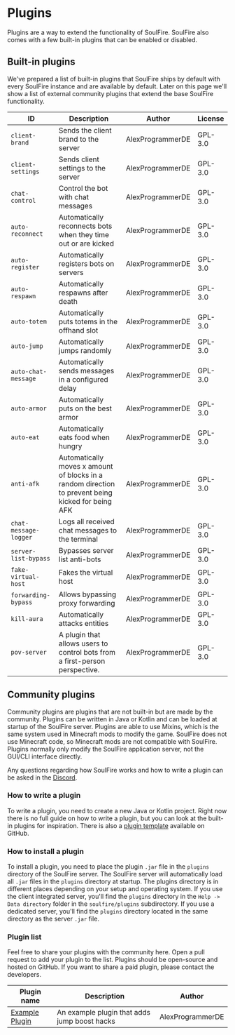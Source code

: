# Plugins

Plugins are a way to extend the functionality of SoulFire.
SoulFire also comes with a few built-in plugins that can be enabled or disabled.

## Built-in plugins

We've prepared a list of built-in plugins that SoulFire ships by default with every SoulFire instance and are available by default.
Later on this page we'll show a list of external community plugins that extend the base SoulFire functionality.

| ID                    | Description                                                                                        | Author           | License |
|-----------------------|----------------------------------------------------------------------------------------------------|------------------|---------|
| `client-brand`        | Sends the client brand to the server                                                               | AlexProgrammerDE | GPL-3.0 |
| `client-settings`     | Sends client settings to the server                                                                | AlexProgrammerDE | GPL-3.0 |
| `chat-control`        | Control the bot with chat messages                                                                 | AlexProgrammerDE | GPL-3.0 |
| `auto-reconnect`      | Automatically reconnects bots when they time out or are kicked                                     | AlexProgrammerDE | GPL-3.0 |
| `auto-register`       | Automatically registers bots on servers                                                            | AlexProgrammerDE | GPL-3.0 |
| `auto-respawn`        | Automatically respawns after death                                                                 | AlexProgrammerDE | GPL-3.0 |
| `auto-totem`          | Automatically puts totems in the offhand slot                                                      | AlexProgrammerDE | GPL-3.0 |
| `auto-jump`           | Automatically jumps randomly                                                                       | AlexProgrammerDE | GPL-3.0 |
| `auto-chat-message`   | Automatically sends messages in a configured delay                                                 | AlexProgrammerDE | GPL-3.0 |
| `auto-armor`          | Automatically puts on the best armor                                                               | AlexProgrammerDE | GPL-3.0 |
| `auto-eat`            | Automatically eats food when hungry                                                                | AlexProgrammerDE | GPL-3.0 |
| `anti-afk`            | Automatically moves x amount of blocks in a random direction to prevent being kicked for being AFK | AlexProgrammerDE | GPL-3.0 |
| `chat-message-logger` | Logs all received chat messages to the terminal                                                    | AlexProgrammerDE | GPL-3.0 |
| `server-list-bypass`  | Bypasses server list anti-bots                                                                     | AlexProgrammerDE | GPL-3.0 |
| `fake-virtual-host`   | Fakes the virtual host                                                                             | AlexProgrammerDE | GPL-3.0 |
| `forwarding-bypass`   | Allows bypassing proxy forwarding                                                                  | AlexProgrammerDE | GPL-3.0 |
| `kill-aura`           | Automatically attacks entities                                                                     | AlexProgrammerDE | GPL-3.0 |
| `pov-server`          | A plugin that allows users to control bots from a first-person perspective.                        | AlexProgrammerDE | GPL-3.0 |

## Community plugins

Community plugins are plugins that are not built-in but are made by the community.
Plugins can be written in Java or Kotlin and can be loaded at startup of the SoulFire server.
Plugins are able to use Mixins, which is the same system used in Minecraft mods to modify the game.
SoulFire does not use Minecraft code, so Minecraft mods are not compatible with SoulFire.
Plugins normally only modify the SoulFire application server, not the GUI/CLI interface directly.

Any questions regarding how SoulFire works and how to write a plugin can be asked in the [Discord](/discord).

### How to write a plugin

To write a plugin, you need to create a new Java or Kotlin project.
Right now there is no full guide on how to write a plugin, but you can look at the built-in plugins for inspiration.
There is also a [plugin template](https://github.com/AlexProgrammerDE/SoulFirePluginExample) available on GitHub.

### How to install a plugin

To install a plugin, you need to place the plugin `.jar` file in the `plugins` directory of the SoulFire server.
The SoulFire server will automatically load all `.jar` files in the `plugins` directory at startup.
The plugins directory is in different places depending on your setup and operating system.
If you use the client integrated server,
you'll find the `plugins` directory in the `Help -> Data directory` folder in the `soulfire/plugins` subdirectory.
If you use a dedicated server,
you'll find the `plugins` directory located in the same directory as the server `.jar` file.

### Plugin list

Feel free to share your plugins with the community here.
Open a pull request to add your plugin to the list.
Plugins should be open-source and hosted on GitHub.
If you want to share a paid plugin, please contact the developers.

| Plugin name                                                                 | Description                                  | Author           |
|-----------------------------------------------------------------------------|----------------------------------------------|------------------|
| [Example Plugin](https://github.com/AlexProgrammerDE/SoulFirePluginExample) | An example plugin that adds jump boost hacks | AlexProgrammerDE |
